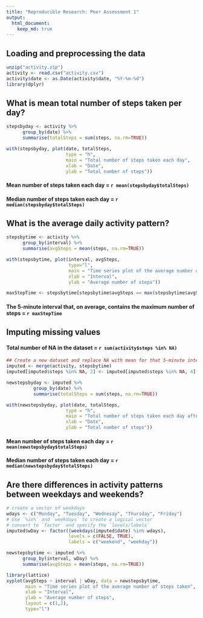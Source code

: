 ```yaml
---
title: "Reproducible Research: Peer Assessment 1"
output: 
  html_document:
    keep_md: true
---
```



## Loading and preprocessing the data
```r
unzip("activity.zip")
activity <- read.csv("activity.csv")
activity$date <- as.Date(activity$date, "%Y-%m-%d")
library(dplyr)
```

## What is mean total number of steps taken per day?
```r
stepsbyday <- activity %>% 
      group_by(date) %>% 
      summarise(totalSteps = sum(steps, na.rm=TRUE))

with(stepsbyday, plot(date, totalSteps, 
                      type = "h",
                      main = "Total number of steps taken each day",
                      xlab = "Date",
                      ylab = "Total number of steps"))
```
  
#### Mean number of steps taken each day = `r mean(stepsbyday$totalSteps)`  
#### Median number of steps taken each day = `r median(stepsbyday$totalSteps)`

## What is the average daily activity pattern?
```r
stepsbytime <- activity %>% 
      group_by(interval) %>% 
      summarise(avgSteps = mean(steps, na.rm=TRUE))

with(stepsbytime, plot(interval, avgSteps, 
                       type="l",
                       main = "Time series plot of the average number of steps taken",
                       xlab = "Interval",
                       ylab = "Average number of steps"))

maxStepTime <- stepsbytime[stepsbytime$avgSteps == max(stepsbytime$avgSteps),1]
```
  
#### The 5-minute interval that, on average, contains the maximum number of steps = `r maxStepTime`

## Imputing missing values

#### Total number of **NA** in the dataset = `r sum(activity$steps %in% NA)`
```r
## Create a new dataset and replace NA with mean for that 5-minute interval
imputed <- merge(activity, stepsbytime)
imputed[imputed$steps %in% NA, 2] <- imputed[imputed$steps %in% NA, 4] 

newstepsbyday <- imputed %>% 
          group_by(date) %>% 
          summarise(totalSteps = sum(steps, na.rm=TRUE))

with(newstepsbyday, plot(date, totalSteps, 
                      type = "h",
                      main = "Total number of steps taken each day after missing values are imputed",
                      xlab = "Date",
                      ylab = "Total number of steps"))
```
  
#### Mean number of steps taken each day = `r mean(newstepsbyday$totalSteps)`  
#### Median number of steps taken each day = `r median(newstepsbyday$totalSteps)`


## Are there differences in activity patterns between weekdays and weekends?
``` r
# create a vector of weekdays
wdays <- c("Monday", "Tuesday", "Wednesay", "Thursday", "Friday")
# Use `%in%` and `weekdays` to create a logical vector
# convert to `factor` and specify the `levels/labels`
imputed$wDay <- factor((weekdays(imputed$date) %in% wdays), 
                       levels = c(FALSE, TRUE), 
                       labels = c("weekend", "weekday"))

newstepsbytime <- imputed %>% 
      group_by(interval, wDay) %>% 
      summarise(avgSteps = mean(steps, na.rm=TRUE))

library(lattice)
xyplot(avgSteps ~ interval | wDay, data = newstepsbytime, 
       main = "Time series plot of the average number of steps taken",
       xlab = "Interval",
       ylab = "Average number of steps",
       layout = c(1,2),
       type="l")

```
